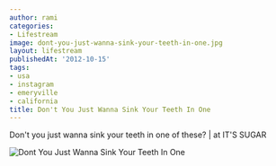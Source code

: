 ```yaml
---
author: rami
categories:
- Lifestream
image: dont-you-just-wanna-sink-your-teeth-in-one.jpg
layout: lifestream
publishedAt: '2012-10-15'
tags:
- usa
- instagram
- emeryville
- california
title: Don't You Just Wanna Sink Your Teeth In One
---
```


Don't you just wanna sink your teeth in one of these? | at IT'S SUGAR

![Dont You Just Wanna Sink Your Teeth In One](/assets/images/content/lifestream/dont-you-just-wanna-sink-your-teeth-in-one.jpg)

